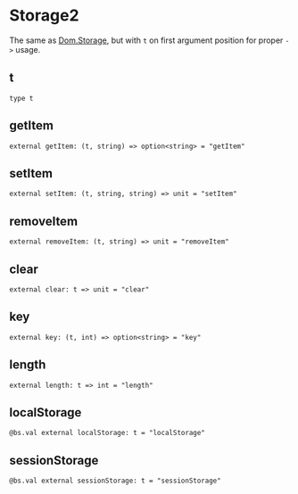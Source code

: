# Storage2

<Intro>

The same as [Dom.Storage](./storage2), but with `t` on first argument position for proper `->` usage.

</Intro>

## t

```res prelude sig
type t
```

## getItem

```res sig
external getItem: (t, string) => option<string> = "getItem"
```

## setItem

```res sig
external setItem: (t, string, string) => unit = "setItem"
```

## removeItem

```res sig
external removeItem: (t, string) => unit = "removeItem"
```

## clear

```res sig
external clear: t => unit = "clear"
```

## key

```res sig
external key: (t, int) => option<string> = "key"
```

## length

```res sig
external length: t => int = "length"
```

## localStorage

```res sig
@bs.val external localStorage: t = "localStorage"
```

## sessionStorage

```res sig
@bs.val external sessionStorage: t = "sessionStorage"
```
